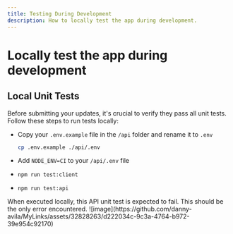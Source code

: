 ```yaml
---
title: Testing During Development
description: How to locally test the app during development.
---
```


# Locally test the app during development

## Local Unit Tests

Before submitting your updates, it's crucial to verify they pass all unit tests. Follow these steps to run tests locally:

- Copy your `.env.example` file in the `/api` folder and rename it to `.env`
  ```bash filename="create a /api/.env file"
  cp .env.example ./api/.env
  ```

- Add `NODE_ENV=CI` to your `/api/.env` file
- `npm run test:client`
- `npm run test:api`

<Callout type="warning" title="Warning">
  When executed locally, this API unit test is expected to fail. This should be the only error
  encountered.
  ![image](https://github.com/danny-avila/MyLinks/assets/32828263/d222034c-9c3a-4764-b972-39e954c92170)
</Callout>
